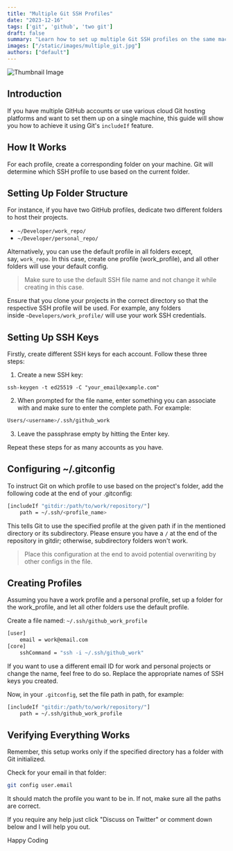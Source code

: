 ```yaml
---
title: "Multiple Git SSH Profiles"
date: "2023-12-16"
tags: ['git', 'github', 'two git']
draft: false
summary: "Learn how to set up multiple Git SSH profiles on the same machine in an easy and clean way."
images: ["/static/images/multiple_git.jpg"]
authors: ["default"]
---
```



![Thumbnail Image](/static/images/multiple_git.jpg)

<UnsplashPhotoInfo photoURL="https://unsplash.com/photos/black-and-white-penguin-toy-wX2L8L-fGeA" author="Roman Synkevych" />

## Introduction

If you have multiple GitHub accounts or use various cloud Git hosting platforms and want to set them up on a single machine, this guide will show you how to achieve it using Git's `includeIf` feature.

## How It Works

For each profile, create a corresponding folder on your machine. Git will determine which SSH profile to use based on the current folder.

## Setting Up Folder Structure

For instance, if you have two GitHub profiles, dedicate two different folders to host their projects.

- `~/Developer/work_repo/`
- `~/Developer/personal_repo/`

Alternatively, you can use the default profile in all folders except, say, `work_repo`. In this case, create one profile (work\_profile), and all other folders will use your default config.

> Make sure to use the default SSH file name and not change it while creating in this case.

Ensure that you clone your projects in the correct directory so that the respective SSH profile will be used. For example, any folders inside `~Developers/work_profile/` will use your work SSH credentials.

## Setting Up SSH Keys

Firstly, create different SSH keys for each account. Follow these three steps:

1. Create a new SSH key:

```shell
ssh-keygen -t ed25519 -C "your_email@example.com"
```
2. When prompted for the file name, enter something you can associate with and make sure to enter the complete path. For example:

```bash
Users/<username>/.ssh/github_work
```
3. Leave the passphrase empty by hitting the Enter key.

Repeat these steps for as many accounts as you have.

## Configuring ~/.gitconfig

To instruct Git on which profile to use based on the project's folder, add the following code at the end of your .gitconfig:

```bash
[includeIf "gitdir:/path/to/work/repository/"]
    path = ~/.ssh/<profile_name>
```

This tells Git to use the specified profile at the given path if in the mentioned directory or its subdirectory. Please ensure you have a `/` at the end of the repository in gitdir; otherwise, subdirectory folders won't work.

> Place this configuration at the end to avoid potential overwriting by other configs in the file.

## Creating Profiles

Assuming you have a work profile and a personal profile, set up a folder for the work\_profile, and let all other folders use the default profile.

Create a file named: `~/.ssh/github_work_profile`

```bash
[user]
    email = work@email.com
[core]
    sshCommand = "ssh -i ~/.ssh/github_work"
```

If you want to use a different email ID for work and personal projects or change the name, feel free to do so. Replace the appropriate names of SSH keys you created.

Now, in your `.gitconfig`, set the file path in path, for example:

```bash
[includeIf "gitdir:/path/to/work/repository/"]
    path = ~/.ssh/github_work_profile
```

## Verifying Everything Works

Remember, this setup works only if the specified directory has a folder with Git initialized.

Check for your email in that folder:

```bash
git config user.email
```

It should match the profile you want to be in. If not, make sure all the paths are correct.

If you require any help just click "Discuss on Twitter" or comment down below and I will help you out.

Happy Coding